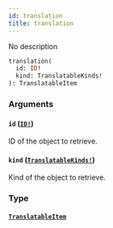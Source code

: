 ```yaml
---
id: translation
title: translation
---
```


No description

```graphql
translation(
  id: ID!
  kind: TranslatableKinds!
): TranslatableItem

```

### Arguments

#### `id` ([`ID!`](/developer/api-reference/scalars/id.mdx))

ID of the object to retrieve.

#### `kind` ([`TranslatableKinds!`](/developer/api-reference/enums/translatable-kinds.mdx))

Kind of the object to retrieve.

### Type

#### [`TranslatableItem`](/developer/api-reference/unions/translatable-item.mdx)
